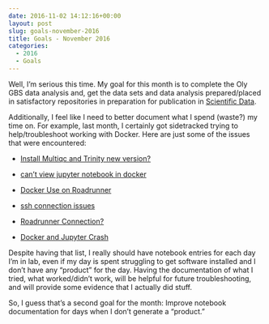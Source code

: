 ```yaml
---
date: 2016-11-02 14:12:16+00:00
layout: post
slug: goals-november-2016
title: Goals - November 2016
categories:
  - 2016
  - Goals
---
```


Well, I'm serious this time. My goal for this month is to complete the Oly GBS data analysis and, get the data sets and data analysis prepared/placed in satisfactory repositories in preparation for publication in [Scientific Data](https://www.nature.com/sdata/about).

Additionally, I feel like I need to better document what I spend (waste?) my time on. For example, last month, I certainly got sidetracked trying to help/troubleshoot working with Docker. Here are just some of the issues that were encountered:




    
  * [Install Multiqc and Trinity new version? ](https://github.com/sr320/LabDocs/issues/302)

    
  * [can't view jupyter notebook in docker ](https://github.com/sr320/LabDocs/issues/297)

    
  * [Docker Use on Roadrunner ](https://github.com/sr320/LabDocs/issues/293)

    
  * [ssh connection issues ](https://github.com/sr320/LabDocs/issues/291)

    
  * [Roadrunner Connection? ](https://github.com/sr320/LabDocs/issues/315)

    
  * [Docker and Jupyter Crash ](https://github.com/sr320/LabDocs/issues/318)



Despite having that list, I really should have notebook entries for each day I'm in lab, even if my day is spent struggling to get software installed and I don't have any "product" for the day. Having the documentation of what I tried, what worked/didn't work, will be helpful for future troubleshooting, and will provide some evidence that I actually did stuff.

So, I guess that's a second goal for the month: Improve notebook documentation for days when I don't generate a "product."
